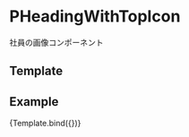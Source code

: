 
<Meta title="Molecules/PHeadingWithTopIcon" component={PHeadingWithTopIcon} />

# PHeadingWithTopIcon

社員の画像コンポーネント

## Template

## Example

<Canvas>
  <Story
    name="PHeadingWithTopIcon"
    args={{
      tag: "h1",
      text: "Heading"
    }}
  >
    {Template.bind({})}
  </Story>
</Canvas>

<Props story="PHeadingWithTopIcon" />
